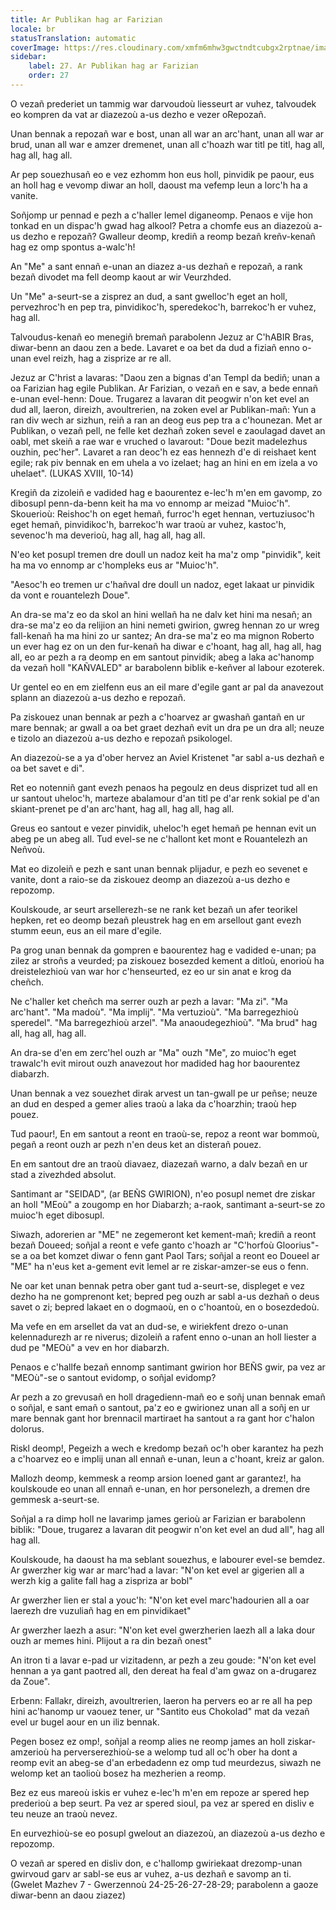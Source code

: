 ```yaml
---
title: Ar Publikan hag ar Farizian
locale: br
statusTranslation: automatic
coverImage: https://res.cloudinary.com/xmfm6mhw3gwctndtcubgx2rptnae/image/upload/v1740468922/small_cover_tratado_de_psicologia_revolucionaria_a4c0dca4e0.webp
sidebar:
    label: 27. Ar Publikan hag ar Farizian
    order: 27
---
```

O vezañ prederiet un tammig war darvoudoù liesseurt ar vuhez, talvoudek eo kompren da vat ar diazezoù a-us dezho e vezer oRepozañ.

Unan bennak a repozañ war e bost, unan all war an arc'hant, unan all war ar brud, unan all war e amzer dremenet, unan all c'hoazh war titl pe titl, hag all, hag all, hag all.

Ar pep souezhusañ eo e vez ezhomm hon eus holl, pinvidik pe paour, eus an holl hag e vevomp diwar an holl, daoust ma vefemp leun a lorc'h ha a vanite.

Soñjomp ur pennad e pezh a c'haller lemel diganeomp. Penaos e vije hon tonkad en un dispac'h gwad hag alkool? Petra a chomfe eus an diazezoù a-us dezho e repozañ? Gwalleur deomp, krediñ a reomp bezañ kreñv-kenañ hag ez omp spontus a-walc'h!

An "Me" a sant ennañ e-unan an diazez a-us dezhañ e repozañ, a rank bezañ divodet ma fell deomp kaout ar wir Veurzhded.

Un "Me" a-seurt-se a zisprez an dud, a sant gwelloc'h eget an holl, pervezhroc'h en pep tra, pinvidikoc'h, speredekoc'h, barrekoc'h er vuhez, hag all.

Talvoudus-kenañ eo menegiñ bremañ parabolenn Jezuz ar C'hABIR Bras, diwar-benn an daou zen a bede. Lavaret e oa bet da dud a fiziañ enno o-unan evel reizh, hag a zisprize ar re all.

Jezuz ar C'hrist a lavaras: "Daou zen a bignas d'an Templ da bediñ; unan a oa Farizian hag egile Publikan. Ar Farizian, o vezañ en e sav, a bede ennañ e-unan evel-henn: Doue. Trugarez a lavaran dit peogwir n'on ket evel an dud all, laeron, direizh, avoultrerien, na zoken evel ar Publikan-mañ: Yun a ran div wech ar sizhun, reiñ a ran an deog eus pep tra a c'hounezan. Met ar Publikan, o vezañ pell, ne felle ket dezhañ zoken sevel e zaoulagad davet an oabl, met skeiñ a rae war e vruched o lavarout: "Doue bezit madelezhus ouzhin, pec'her". Lavaret a ran deoc'h ez eas hennezh d'e di reishaet kent egile; rak piv bennak en em uhela a vo izelaet; hag an hini en em izela a vo uhelaet". (LUKAS XVIII, 10-14)

Kregiñ da zizoleiñ e vadided hag e baourentez e-lec'h m'en em gavomp, zo dibosupl penn-da-benn keit ha ma vo ennomp ar meizad "Muioc'h". Skouerioù: Reishoc'h on eget hemañ, furroc'h eget hennan, vertuziusoc'h eget hemañ, pinvidikoc'h, barrekoc'h war traoù ar vuhez, kastoc'h, sevenoc'h ma deverioù, hag all, hag all, hag all.

N'eo ket posupl tremen dre doull un nadoz keit ha ma'z omp "pinvidik", keit ha ma vo ennomp ar c'hompleks eus ar "Muioc'h".

"Aesoc'h eo tremen ur c'hañval dre doull un nadoz, eget lakaat ur pinvidik da vont e rouantelezh Doue".

An dra-se ma'z eo da skol an hini wellañ ha ne dalv ket hini ma nesañ; an dra-se ma'z eo da relijion an hini nemeti gwirion, gwreg hennan zo ur wreg fall-kenañ ha ma hini zo ur santez; An dra-se ma'z eo ma mignon Roberto un ever hag ez on un den fur-kenañ ha diwar e c'hoant, hag all, hag all, hag all, eo ar pezh a ra deomp en em santout pinvidik; abeg a laka ac'hanomp da vezañ holl "KAÑVALED" ar barabolenn biblik e-keñver al labour ezoterek.

Ur gentel eo en em zielfenn eus an eil mare d'egile gant ar pal da anavezout splann an diazezoù a-us dezho e repozañ.

Pa ziskouez unan bennak ar pezh a c'hoarvez ar gwashañ gantañ en ur mare bennak; ar gwall a oa bet graet dezhañ evit un dra pe un dra all; neuze e tizolo an diazezoù a-us dezho e repozañ psikologel.

An diazezoù-se a ya d'ober hervez an Aviel Kristenet "ar sabl a-us dezhañ e oa bet savet e di".

Ret eo notenniñ gant evezh penaos ha pegoulz en deus disprizet tud all en ur santout uheloc'h, marteze abalamour d'an titl pe d'ar renk sokial pe d'an skiant-prenet pe d'an arc'hant, hag all, hag all, hag all.

Greus eo santout e vezer pinvidik, uheloc'h eget hemañ pe hennan evit un abeg pe un abeg all. Tud evel-se ne c'hallont ket mont e Rouantelezh an Neñvoù.

Mat eo dizoleiñ e pezh e sant unan bennak plijadur, e pezh eo sevenet e vanite, dont a raio-se da ziskouez deomp an diazezoù a-us dezho e repozomp.

Koulskoude, ar seurt arsellerezh-se ne rank ket bezañ un afer teorikel hepken, ret eo deomp bezañ pleustrek hag en em arsellout gant evezh stumm eeun, eus an eil mare d'egile.

Pa grog unan bennak da gompren e baourentez hag e vadided e-unan; pa zilez ar stroñs a veurded; pa ziskouez bosezded kement a ditloù, enorioù ha dreistelezhioù van war hor c'henseurted, ez eo ur sin anat e krog da cheñch.

Ne c'haller ket cheñch ma serrer ouzh ar pezh a lavar: "Ma zi". "Ma arc'hant". "Ma madoù". "Ma implij". "Ma vertuzioù". "Ma barregezhioù speredel". "Ma barregezhioù arzel". "Ma anaoudegezhioù". "Ma brud" hag all, hag all, hag all.

An dra-se d'en em zerc'hel ouzh ar "Ma" ouzh "Me", zo muioc'h eget trawalc'h evit mirout ouzh anavezout hor madided hag hor baourentez diabarzh.

Unan bennak a vez souezhet dirak arvest un tan-gwall pe ur peñse; neuze an dud en desped a gemer alies traoù a laka da c'hoarzhin; traoù hep pouez.

Tud paour!, En em santout a reont en traoù-se, repoz a reont war bommoù, pegañ a reont ouzh ar pezh n'en deus ket an disterañ pouez.

En em santout dre an traoù diavaez, diazezañ warno, a dalv bezañ en ur stad a zivezhded absolut.

Santimant ar "SEIDAD", (ar BEÑS GWIRION), n'eo posupl nemet dre ziskar an holl "MEoù" a zougomp en hor Diabarzh; a-raok, santimant a-seurt-se zo muioc'h eget dibosupl.

Siwazh, adorerien ar "ME" ne zegemeront ket kement-mañ; krediñ a reont bezañ Doueed; soñjal a reont e vefe ganto c'hoazh ar "C'horfoù Gloorius"-se a oa bet komzet diwar o fenn gant Paol Tars; soñjal a reont eo Doueel ar "ME" ha n'eus ket a-gement evit lemel ar re ziskar-amzer-se eus o fenn.

Ne oar ket unan bennak petra ober gant tud a-seurt-se, displeget e vez dezho ha ne gomprenont ket; bepred peg ouzh ar sabl a-us dezhañ o deus savet o zi; bepred lakaet en o dogmaoù, en o c'hoantoù, en o bosezdedoù.

Ma vefe en em arsellet da vat an dud-se, e wiriekfent drezo o-unan kelennadurezh ar re niverus; dizoleiñ a rafent enno o-unan an holl liester a dud pe "MEOù" a vev en hor diabarzh.

Penaos e c'hallfe bezañ ennomp santimant gwirion hor BEÑS gwir, pa vez ar "MEOù"-se o santout evidomp, o soñjal evidomp?

Ar pezh a zo grevusañ en holl dragedienn-mañ eo e soñj unan bennak emañ o soñjal, e sant emañ o santout, pa'z eo e gwirionez unan all a soñj en ur mare bennak gant hor brennacil martiraet ha santout a ra gant hor c'halon dolorus.

Riskl deomp!, Pegeizh a wech e kredomp bezañ oc'h ober karantez ha pezh a c'hoarvez eo e implij unan all ennañ e-unan, leun a c'hoant, kreiz ar galon.

Mallozh deomp, kemmesk a reomp arsion loened gant ar garantez!, ha koulskoude eo unan all ennañ e-unan, en hor personelezh, a dremen dre gemmesk a-seurt-se.

Soñjal a ra dimp holl ne lavarimp james gerioù ar Farizian er barabolenn biblik: "Doue, trugarez a lavaran dit peogwir n'on ket evel an dud all", hag all hag all.

Koulskoude, ha daoust ha ma seblant souezhus, e labourer evel-se bemdez. Ar gwerzher kig war ar marc'had a lavar: "N'on ket evel ar gigerien all a werzh kig a galite fall hag a zispriza ar bobl"

Ar gwerzher lien er stal a youc'h: "N'on ket evel marc'hadourien all a oar laerezh dre vuzuliañ hag en em pinvidikaet"

Ar gwerzher laezh a asur: "N'on ket evel gwerzherien laezh all a laka dour ouzh ar memes hini. Plijout a ra din bezañ onest"

An itron ti a lavar e-pad ur vizitadenn, ar pezh a zeu goude: "N'on ket evel hennan a ya gant paotred all, den dereat ha feal d'am gwaz on a-drugarez da Zoue".

Erbenn: Fallakr, direizh, avoultrerien, laeron ha pervers eo ar re all ha pep hini ac'hanomp ur vaouez tener, ur "Santito eus Chokolad" mat da vezañ evel ur bugel aour en un iliz bennak.

Pegen bosez ez omp!, soñjal a reomp alies ne reomp james an holl ziskar-amzerioù ha perverserezhioù-se a welomp tud all oc'h ober ha dont a reomp evit an abeg-se d'an erbedadenn ez omp tud meurdezus, siwazh ne welomp ket an taolioù bosez ha mezherien a reomp.

Bez ez eus mareoù iskis er vuhez e-lec'h m'en em repoze ar spered hep prederioù a bep seurt. Pa vez ar spered sioul, pa vez ar spered en disliv e teu neuze an traoù nevez.

En eurvezhioù-se eo posupl gwelout an diazezoù, an diazezoù a-us dezho e repozomp.

O vezañ ar spered en disliv don, e c'hallomp gwiriekaat drezomp-unan gwirvoud garv ar sabl-se eus ar vuhez, a-us dezhañ e savomp an ti. (Gwelet Mazhev 7 - Gwerzennoù 24-25-26-27-28-29; parabolenn a gaoze diwar-benn an daou ziazez)

